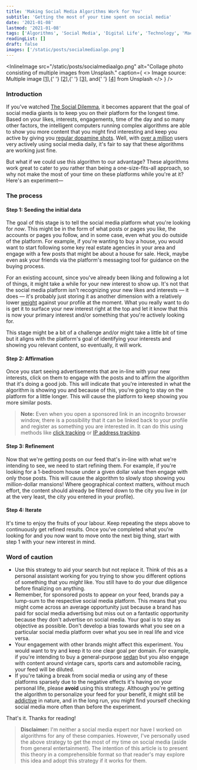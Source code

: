 ```yaml
---
title: 'Making Social Media Algorithms Work for You'
subtitle: 'Getting the most of your time spent on social media'
date: '2021-01-08'
lastmod: '2021-01-08'
tags: ['Algorithms', 'Social Media', 'Digital Life', 'Technology', 'Machine Learning']
readingList: []
draft: false
images: ['/static/posts/socialmediaalgo.png']
---
```


<InlineImage
  src="/static/posts/socialmediaalgo.png"
  alt="Collage photo consisting of multiple images from Unsplash."
  caption={
    <>
      Image source: Multiple image <a href="https://unsplash.com/photos/nxw1GKfFe8A">[1]</a>,{' '}
      <a href="https://unsplash.com/photos/pDXHk0DP0q8">[2]</a>,{' '}
      <a href="https://unsplash.com/photos/SyZAgFOKgho">[3]</a>, and{' '}
      <a href="https://unsplash.com/photos/JF2Y5GRRHcE">[4]</a> from Unsplash
    </>
  }
/>

### Introduction

If you've watched [The Social Dilemma](https://www.netflix.com/title/81254224), it becomes apparent that the goal of social media giants is to keep you on their platform for the longest time. Based on your likes, interests, engagements, time of the day and so many other factors, the intelligent computers running complex algorithms are able to show you more content that you might find interesting and keep you active by giving you [regular dopamine shots](http://sitn.hms.harvard.edu/flash/2018/dopamine-smartphones-battle-time/). Well, with [over a million](https://datareportal.com/social-media-users) users very actively using social media daily, it's fair to say that these algorithms are working just fine.

But what if we could use this algorithm to our advantage? These algorithms work great to cater to _you_ rather than being a one-size-fits-all approach, so why not make the most of your time on these platforms while you're at it? Here's an experiment—

### The process

#### Step 1: Seeding the initial data

The goal of this stage is to tell the social media platform what you're looking for _now_. This might be in the form of what posts or pages you like, the accounts or pages you follow, and in some case, even what you do outside of the platform. For example, if you're wanting to buy a house, you would want to start following some key real estate agencies in your area and engage with a few posts that might be about a house for sale. Heck, maybe even ask your friends via the platform's messaging tool for guidance on the buying process.

For an existing account, since you've already been liking and following a lot of things, it might take a while for your new interest to show up. It's not that the social media platform isn't recognizing your new likes and interests — it does — it's probably just storing it as another dimension with a relatively lower [weight](https://deepai.org/machine-learning-glossary-and-terms/weight-artificial-neural-network) against your profile at the moment. What you really want to do is get it to surface your new interest right at the top and let it know that this is now your primary interest and/or something that you're actively looking for.

This stage might be a bit of a challenge and/or might take a little bit of time but it aligns with the platform's goal of identifying your interests and showing you relevant content, so eventually, it will work.

#### Step 2: Affirmation

Once you start seeing advertisements that are in-line with your new interests, click on them to engage with the posts and to affirm the algorithm that it's doing a good job. This will indicate that you're interested in what the algorithm is showing you and because of this, you're going to stay on the platform for a little longer. This will cause the platform to keep showing you more similar posts.

> **Note:** Even when you open a sponsored link in an incognito browser window, there is a possibility that it can be linked back to your profile and register as something you are interested in. It can do this using methods like [click tracking](https://en.wikipedia.org/wiki/Click_identifier) or [IP address tracking](https://www.hostgator.com/blog/how-ip-addresses-are-tracked/).

#### Step 3: Refinement

Now that we're getting posts on our feed that's in-line with what we're intending to see, we need to start refining them. For example, if you're looking for a 1-bedroom house under a given dollar value then engage with only those posts. This will cause the algorithm to slowly stop showing you million-dollar mansions! Where geographical context matters, without much effort, the content should already be filtered down to the city you live in (or at the very least, the city you entered in your profile).

#### Step 4: Iterate

It's time to enjoy the fruits of your labour. Keep repeating the steps above to continuously get refined results. Once you've completed what you're looking for and you now want to move onto the next big thing, start with step 1 with your new interest in mind.

### Word of caution

- Use this strategy to aid your search but not replace it. Think of this as a personal assistant working for you trying to show you different options of something that you _might_ like. You still have to do your due diligence before finalizing on anything.
- Remember, for sponsored posts to appear on your feed, brands pay a lump-sum to the respective social media platform. This means that you might come across an average opportunity just because a brand has paid for social media advertising but miss out on a fantastic opportunity because they don't advertise on social media. Your goal is to stay as objective as possible. Don't develop a bias towards what you see on a particular social media platform over what you see in real life and vice versa.
- Your engagement with other brands might affect this experiment. You would want to try and keep it to one clear goal per domain. For example, if you're intending to buy a general-purpose [sedan](https://en.wikipedia.org/wiki/Sedan_%28automobile%29) but you also engage with content around vintage cars, sports cars and automobile racing, your feed will be diluted.
- If you're taking a break from social media or using any of these platforms sparsely due to the negative effects it's having on your personal life, please **avoid** using this strategy. Although you're getting the algorithm to personalize your feed for your benefit, it might still be [addictive](https://ed.ted.com/best_of_web/qQzsdX2Y) in nature, and in the long run, you might find yourself checking social media more often than before the experiment.

That's it. Thanks for reading!

> **Disclaimer:** I'm neither a social media expert nor have I worked on algorithms for any of these companies. However, I've personally used the above strategy to get the most of my time on social media (aside from general entertainment). The intention of this article is to present this theory in a comprehensible format so that reader's may explore this idea and adopt this strategy if it works for them.
